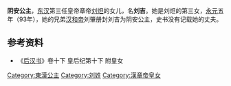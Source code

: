 {{東亞女性歷史人物
| 名稱=阴安公主
| 身份=[[汉朝|汉朝]]公主
| 畫像=
| 說明=
| 姓=刘
| 名=吉
| 封爵=[[公主|公主]]
| 位號=
| 封號=阴安公主
| 出生年=
| 逝世年=
| 諡號=
| 墳墓=
| 父親=[[汉章帝|汉章帝]][[刘炟|刘炟]]
| 同胞兄弟=
| 母親=
|}}


'''阴安公主'''，[[东汉|东汉]]第三任皇帝章帝[[汉章帝|刘炟]]的女儿，名'''刘吉'''。她是刘炟的第三女，[[永元_(东汉)|永元]]五年（93年），她的兄弟[[汉和帝|汉和帝]]刘肇册封刘吉为阴安公主，史书没有记载她的丈夫。


==参考资料==
*《[[后汉书|后汉书]]》卷十下 皇后纪第十下 附皇女

[[Category:東漢公主|Category:東漢公主]]
[[Category:刘姓|Category:刘姓]]
[[Category:漢章帝皇女|Category:漢章帝皇女]]